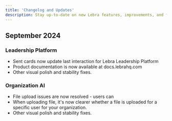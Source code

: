 ```yaml
---
title: 'Changelog and Updates'
description: Stay up-to-date on new Lebra features, improvements, and fixes.
---
```




## September 2024 ##
### Leadership Platform ###
* Sent cards now update last interaction for Lebra Leadership Platform
* Product documentation is now available at docs.lebrahq.com
* Other visual polish and stability fixes.

### Organization AI
* File upload issues are now resolved - users can 
* When uploading file, it's now clearer whether a file is uploaded for a specific user for your organization.
* Other visual polish and stability fixes.
